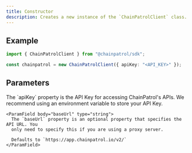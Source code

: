 ```yaml
---
title: Constructor
description: Creates a new instance of the `ChainPatrolClient` class.
---
```


## Example

```ts
import { ChainPatrolClient } from "@chainpatrol/sdk";

const chainpatrol = new ChainPatrolClient({ apiKey: "<API_KEY>" });
```

## Parameters

<ParamField body="options" type="object" required>
  <Expandable title="properties" defaultOpen>
    <ParamField body="apiKey" type="string">
      The `apiKey` property is the API Key for accessing ChainPatrol's APIs. We
      recommend using an environment variable to store your API Key.
    </ParamField>

    <ParamField body="baseUrl" type="string">
      The `baseUrl` property is an optional property that specifies the API URL. You
      only need to specify this if you are using a proxy server.

      Defaults to `https://app.chainpatrol.io/v2/`
    </ParamField>

  </Expandable>
</ParamField>

